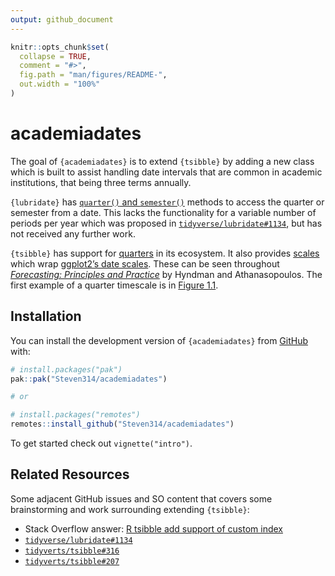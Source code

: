 ```yaml
---
output: github_document
---
```


<!-- README.md is generated from README.Rmd. Please edit that file -->

```r
knitr::opts_chunk$set(
  collapse = TRUE,
  comment = "#>",
  fig.path = "man/figures/README-",
  out.width = "100%"
)
```

# academiadates

<!-- badges: start -->
<!-- badges: end -->

The goal of `{academiadates}` is to extend `{tsibble}` by adding a new class which is built to assist handling date intervals that are common in academic institutions, that being three terms annually.

`{lubridate}` has [`quarter()` and `semester()`](https://lubridate.tidyverse.org/reference/quarter.html) methods to access the quarter or semester from a date.
This lacks the functionality for a variable number of periods per year which was proposed in [`tidyverse/lubridate#1134`](https://github.com/tidyverse/lubridate/issues/1134), but has not received any further work.

`{tsibble}` has support for [quarters](https://tsibble.tidyverts.org/reference/year-quarter.html) in its ecosystem. 
It also provides [scales](https://tsibble.tidyverts.org/reference/tsibble-scales.html) which wrap [ggplot2's date scales](https://ggplot2.tidyverse.org/reference/scale_date.html).
These can be seen throughout [*Forecasting: Principles and Practice*](https://otexts.com/fpp3/) by Hyndman and Athanasopoulos.
The first example of a quarter timescale is in [Figure 1.1](https://otexts.com/fpp3/data-methods.html#data-methods).

## Installation

You can install the development version of `{academiadates}` from [GitHub](https://github.com/) with:

``` r
# install.packages("pak")
pak::pak("Steven314/academiadates")

# or

# install.packages("remotes")
remotes::install_github("Steven314/academiadates")
```

To get started check out `vignette("intro")`.

## Related Resources

Some adjacent GitHub issues and SO content that covers some brainstorming and work surrounding extending `{tsibble}`:

- Stack Overflow answer: [R tsibble add support of custom index](https://stackoverflow.com/questions/65846176/r-tsibble-add-support-for-custom-index)
- [`tidyverse/lubridate#1134`](https://github.com/tidyverse/lubridate/issues/1134)
- [`tidyverts/tsibble#316`](https://github.com/tidyverts/tsibble/issues/316)
- [`tidyverts/tsibble#207`](https://github.com/tidyverts/tsibble/issues/207)
